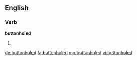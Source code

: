 ==English==

===Verb===
'''buttonholed'''

# {{past of|buttonhole}}

[[de:buttonholed]]
[[fa:buttonholed]]
[[mg:buttonholed]]
[[vi:buttonholed]]